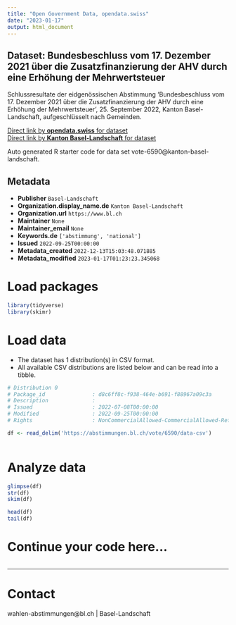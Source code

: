 ```yaml
---
title: "Open Government Data, opendata.swiss"
date: "2023-01-17"
output: html_document
---
```


## Dataset: Bundesbeschluss vom 17. Dezember 2021 über die Zusatzfinanzierung der AHV durch eine Erhöhung der Mehrwertsteuer

Schlussresultate der eidgenössischen Abstimmung 'Bundesbeschluss vom 17. Dezember 2021 über die Zusatzfinanzierung der AHV durch eine Erhöhung der Mehrwertsteuer', 25. September 2022, Kanton Basel-Landschaft, aufgeschlüsselt nach Gemeinden.

[Direct link by **opendata.swiss** for dataset](https://opendata.swiss/de/dataset/bundesbeschluss-vom-17-dezember-2021-uber-die-zusatzfinanzierung-der-ahv-durch-eine-erhohung-de1)<br>
[Direct link by **Kanton Basel-Landschaft** for dataset](https://abstimmungen.bl.ch/vote/6590/data)

Auto generated R starter code for data set vote-6590@kanton-basel-landschaft.

## Metadata

- **Publisher** `Basel-Landschaft`
- **Organization.display_name.de** `Kanton Basel-Landschaft`
- **Organization.url** `https://www.bl.ch`
- **Maintainer** `None`
- **Maintainer_email** `None`
- **Keywords.de** `['abstimmung', 'national']`
- **Issued** `2022-09-25T00:00:00`
- **Metadata_created** `2022-12-13T15:03:48.071885`
- **Metadata_modified** `2023-01-17T01:23:23.345068`


# Load packages

```r

library(tidyverse)
library(skimr)

```

# Load data

-   The dataset has 1 distribution(s) in CSV format.
-   All available CSV distributions are listed below and can be read into a tibble.

```r

# Distribution 0
# Package_id               : d8c6ff8c-f938-464e-b691-f88967a09c3a
# Description              : 
# Issued                   : 2022-07-08T00:00:00
# Modified                 : 2022-09-25T00:00:00
# Rights                   : NonCommercialAllowed-CommercialAllowed-ReferenceRequired

df <- read_delim('https://abstimmungen.bl.ch/vote/6590/data-csv')



```

# Analyze data

```r

glimpse(df)
str(df)
skim(df)

head(df)
tail(df)

```

# Continue your code here...

```r

```

------------------------------------------------------------------------

# Contact

wahlen-abstimmungen@bl.ch | Basel-Landschaft
